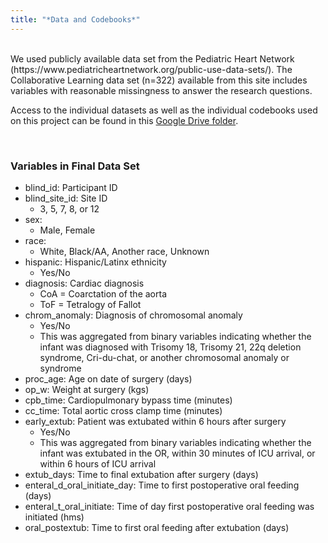 ```yaml
---
title: "*Data and Codebooks*"
---
```

<br>
We used publicly available data set from the Pediatric Heart Network (https://www.pediatricheartnetwork.org/public-use-data-sets/). The Collaborative Learning data set (n=322) available from this site includes variables with reasonable missingness to answer the research questions.

Access to the individual datasets as well as the individual codebooks used on this project can be found in this [Google Drive folder](https://drive.google.com/drive/folders/1nEju46WGxUcpoGwxt1o80tLt_MeIVnuo).

<br>

### Variables in Final Data Set


-   blind_id: Participant ID
-   blind_site_id: Site ID
    -   3, 5, 7, 8, or 12
-   sex:
    -   Male, Female
-   race:
    -   White, Black/AA, Another race, Unknown
-   hispanic: Hispanic/Latinx ethnicity
    -   Yes/No
-   diagnosis: Cardiac diagnosis
    -   CoA = Coarctation of the aorta
    -   ToF = Tetralogy of Fallot
-   chrom_anomaly: Diagnosis of chromosomal anomaly
    -   Yes/No
    -   This was aggregated from binary variables indicating whether the infant was diagnosed with Trisomy 18, Trisomy 21, 22q deletion syndrome, Cri-du-chat, or another chromosomal anomaly or syndrome
-   proc_age: Age on date of surgery (days)
-   op_w: Weight at surgery (kgs)
-   cpb_time: Cardiopulmonary bypass time (minutes)
-   cc_time: Total aortic cross clamp time (minutes)
-   early_extub: Patient was extubated within 6 hours after surgery
    -   Yes/No
    - This was aggregated from binary variables indicating whether the infant was extubated in the OR, within 30 minutes of ICU arrival, or within 6 hours of ICU arrival 
-   extub_days: Time to final extubation after surgery (days)
-   enteral_d\_oral_initiate_day: Time to first postoperative oral feeding (days)
-   enteral_t\_oral_initiate: Time of day first postoperative oral feeding was initiated (hms)
-   oral_postextub: Time to first oral feeding after extubation (days)


